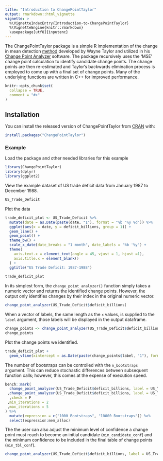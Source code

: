 ---
title: "Introduction to ChangePointTaylor"
output: rmarkdown::html_vignette
vignette: >
  %\VignetteIndexEntry{Introduction-to-ChangePointTaylor}
  %\VignetteEngine{knitr::rmarkdown}
  \usepackage[utf8]{inputenc}
---

The ChangePointTaylor package is a simple R implementation of the change in mean detection [method](https://variation.com/wp-content/uploads/change-point-analyzer/change-point-analysis-a-powerful-new-tool-for-detecting-changes.pdf) developed by Wayne Taylor and utilized in his [Change Point Analyzer](https://variation.com/product/change-point-analyzer/) software. The package recursively uses the 'MSE' change point calculation to identify candidate change points. The change points are then re-estimated and Taylor's backwards elimination process is employed to come up with a final set of change points. Many of the underlying functions are written in C++ for improved performance.   
```{r, include = FALSE}
knitr::opts_chunk$set(
  collapse = TRUE,
  comment = "#>"
)
```
## Installation

You can install the released version of ChangePointTaylor from [CRAN](https://CRAN.R-project.org) with:

``` r
install.packages("ChangePointTaylor")
```

### Example

Load the package and other needed libraries for this example
```{r setup}
library(ChangePointTaylor)
library(dplyr)
library(ggplot2)
```

View the example dataset of US trade deficit data from January 1987 to December 1988.
```{r paged.print=TRUE}
US_Trade_Deficit
```
Plot the data
```{r fig.height=4, fig.width=7}

trade_deficit_plot <- US_Trade_Deficit %>%
  mutate(date = as.Date(paste(date, "1"), format = "%b '%y %d")) %>%
  ggplot(aes(x = date, y = deficit_billions, group = 1)) +
  geom_line() +
  geom_point() +
  theme_bw() +
  scale_x_date(date_breaks = "1 month", date_labels = "%b '%y") +
  theme(
    axis.text.x = element_text(angle = 45, vjust = 1, hjust =1),
    axis.title.x = element_blank()
  ) +
  ggtitle("US Trade Deficit: 1987-1988")
  
trade_deficit_plot
```


In its simplest form, the `change_point_analyzer()` function simply takes a numeric vector and returns the identified change points. However, the output only identifies changes by their index in the original numeric vector. 
```{r}
change_point_analyzer(US_Trade_Deficit$deficit_billions)
```

When a vector of labels, the same length as the `x` values, is supplied to the `label` argument, those labels will be displayed in the output dataframe.
```{r}
change_points <- change_point_analyzer(US_Trade_Deficit$deficit_billions, label = US_Trade_Deficit$date)
change_points
```

Plot the change points we identified.
```{r fig.height=4, fig.width=7}
trade_deficit_plot +
  geom_vline(xintercept = as.Date(paste(change_points$label, "1"), format = "%b '%y %d"), color = "steelblue", linetype = "dashed", size = 1.3)
```



The number of bootstraps can be controlled with the `n_bootstraps` argument. This can reduce stochastic differences between subsequent function calls; however, this comes at the expense of execution speed. 
```{r message=FALSE, warning=FALSE}
bench::mark(
  change_point_analyzer(US_Trade_Deficit$deficit_billions, label = US_Trade_Deficit$date, n_bootstraps = 1000)
 ,change_point_analyzer(US_Trade_Deficit$deficit_billions, label = US_Trade_Deficit$date, n_bootstraps = 10000)
  ,check = F
 ,min_iterations = 2
 ,max_iterations = 5
) %>%
  mutate(expression = c("1000 Bootstraps", "10000 Bootstraps")) %>%
  select(expression:mem_alloc)
```

The the user can also adjust the minimum level of confidence a change point must reach to become an initial candidate (`min_candidate_conf`) and the minimum confidence to be included in the final table of change points (`min_tbl_conf`).
```{r}
change_point_analyzer(US_Trade_Deficit$deficit_billions, label = US_Trade_Deficit$date, min_candidate_conf = 0.66,  min_tbl_conf = 0.95)
```


